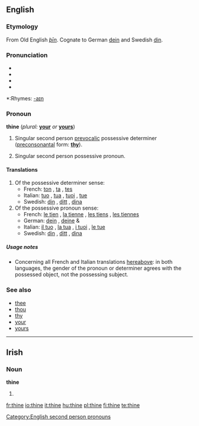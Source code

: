 {{wikipedia}}
==English==

===Etymology===
From Old English ''[[þīn]]''. Cognate to German [[dein]] and Swedish [[din]].

===Pronunciation===
*{{AHD|/<i>th</i>īn/}}
*{{IPA|/ðæin/}}
*{{SAMPA|/Dain/}}
*{{audio|en-us-thine.ogg|Audio (US)}}

*:Rhymes: [[Rhymes:English:-aɪn|-aɪn]]

===Pronoun===
'''thine''' (''plural:'' '''[[your]]''' ''or'' '''[[yours]]''')

# {{context|archaic}} {{italbrac|plural: your}} Singular second person [[prevocalic]] possessive determiner ([[preconsonantal]] form: '''[[thy]]''').
# {{context|archaic}} {{italbrac|plural: yours}} Singular second person possessive pronoun.

====Translations====
# Of the possessive determiner sense:
#*French: [[ton]] {{m}}{{s}}, [[ta]] {{f}}{{s}}, [[tes]] {{p}}
#*Italian: [[tuo]] {{m}}{{s}}, [[tua]] {{f}}{{s}}, [[tuoi]] {{m}}{{p}}, [[tue]] {{f}}{{p}}
#*Swedish: [[din]] {{c}}{{s}}, [[ditt]] {{n}}{{s}}, [[dina]] {{p}}
# Of the possessive pronoun sense:
#*French: [[le tien]] {{m}}{{s}}, [[la tienne]] {{f}}{{s}}, [[les tiens]] {{m}}{{p}}, [[les tiennes]] {{f}}{{p}}
#*German: [[dein]] {{m}}{{s}}, [[deine]] {{p}} & {{f}}{{s}}
#*Italian: [[il tuo]] {{m}}{{s}}, [[la tua]] {{f}}{{s}}, [[i tuoi]] {{m}}{{p}}, [[le tue]]
#*Swedish: [[din]] {{c}}{{s}}, [[ditt]] {{n}}{{s}}, [[dina]] {{p}} {{f}}{{p}}

=====Usage notes=====
*Concerning all French and Italian translations [[hereabove]]: in both languages, the gender of the pronoun or determiner agrees with the possessed object, not the possessing subject.

===See also===
*[[thee]]
*[[thou]]
*[[thy]]
*[[your]]
*[[yours]]

[[Category:English second person pronouns]]

----

==Irish==

===Noun===
'''thine'''

# {{mutation of|tine#Irish|tine}}

[[fr:thine]]
[[io:thine]]
[[it:thine]]
[[hu:thine]]
[[pl:thine]]
[[fi:thine]]
[[te:thine]]